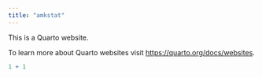 ```yaml
---
title: "amkstat"
---
```


This is a Quarto website.

To learn more about Quarto websites visit <https://quarto.org/docs/websites>.

```r
1 + 1
```
